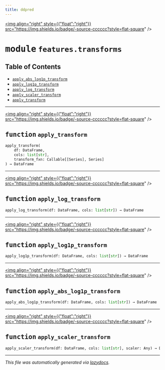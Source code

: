 ```yaml
---
title: ddpred
---
```


<a href="https://github.com/drothermel/%24%7BREPO%7D/blob/main/src/ddpred/features/transforms.py"><img align="right" style={{"float":"right"}} src="https://img.shields.io/badge/-source-cccccc?style=flat-square" /></a>

# <kbd>module</kbd> `features.transforms`



## Table of Contents
- [`apply_abs_log1p_transform`](./ddpred.features.transforms#function-apply-abs-log1p-transform)
- [`apply_log1p_transform`](./ddpred.features.transforms#function-apply-log1p-transform)
- [`apply_log_transform`](./ddpred.features.transforms#function-apply-log-transform)
- [`apply_scaler_transform`](./ddpred.features.transforms#function-apply-scaler-transform)
- [`apply_transform`](./ddpred.features.transforms#function-apply-transform)



---

<a href="https://github.com/drothermel/%24%7BREPO%7D/blob/main/src/ddpred/features/transforms.py#L12"><img align="right" style={{"float":"right"}} src="https://img.shields.io/badge/-source-cccccc?style=flat-square" /></a>

## <kbd>function</kbd> `apply_transform`

```python
apply_transform(
    df: DataFrame,
    cols: list[str],
    transform_fxn: Callable[[Series], Series]
) → DataFrame
```





---

<a href="https://github.com/drothermel/%24%7BREPO%7D/blob/main/src/ddpred/features/transforms.py#L22"><img align="right" style={{"float":"right"}} src="https://img.shields.io/badge/-source-cccccc?style=flat-square" /></a>

## <kbd>function</kbd> `apply_log_transform`

```python
apply_log_transform(df: DataFrame, cols: list[str]) → DataFrame
```





---

<a href="https://github.com/drothermel/%24%7BREPO%7D/blob/main/src/ddpred/features/transforms.py#L26"><img align="right" style={{"float":"right"}} src="https://img.shields.io/badge/-source-cccccc?style=flat-square" /></a>

## <kbd>function</kbd> `apply_log1p_transform`

```python
apply_log1p_transform(df: DataFrame, cols: list[str]) → DataFrame
```





---

<a href="https://github.com/drothermel/%24%7BREPO%7D/blob/main/src/ddpred/features/transforms.py#L30"><img align="right" style={{"float":"right"}} src="https://img.shields.io/badge/-source-cccccc?style=flat-square" /></a>

## <kbd>function</kbd> `apply_abs_log1p_transform`

```python
apply_abs_log1p_transform(df: DataFrame, cols: list[str]) → DataFrame
```





---

<a href="https://github.com/drothermel/%24%7BREPO%7D/blob/main/src/ddpred/features/transforms.py#L37"><img align="right" style={{"float":"right"}} src="https://img.shields.io/badge/-source-cccccc?style=flat-square" /></a>

## <kbd>function</kbd> `apply_scaler_transform`

```python
apply_scaler_transform(df: DataFrame, cols: list[str], scaler: Any) → DataFrame
```







---

_This file was automatically generated via [lazydocs](https://github.com/ml-tooling/lazydocs)._
